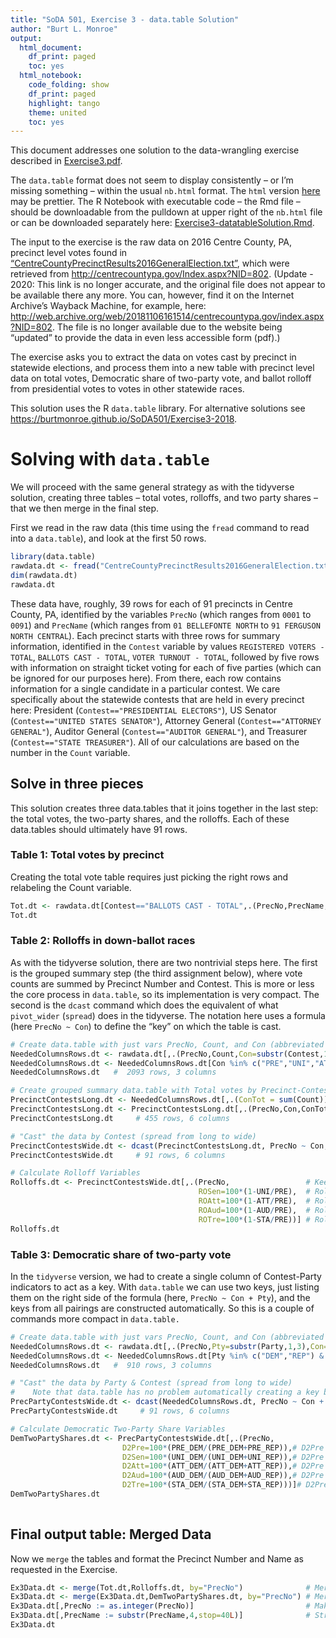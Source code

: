 ```yaml
---
title: "SoDA 501, Exercise 3 - data.table Solution"
author: "Burt L. Monroe"
output:
  html_document:
    df_print: paged
    toc: yes
  html_notebook:
    code_folding: show
    df_print: paged
    highlight: tango
    theme: united
    toc: yes
---
```



This document addresses one solution to the data-wrangling exercise described in [Exercise3.pdf](https://burtmonroe.github.io/SoDA501/Exercises/Exercise3-2018/Exercise3.pdf).

The `data.table` format does not seem to display consistently -- or I'm missing something -- within the usual `nb.html` format. The `html` version [here](https://burtmonroe.github.io/SoDA501/Exercises/Exercise3-2018/Exercise3-data.tableSolution.html) may be prettier. The R Notebook with executable code -- the Rmd file -- should be downloadable from the pulldown at upper right of the `nb.html` file or can be downloaded separately here: [Exercise3-datatableSolution.Rmd](https://burtmonroe.github.io/SoDA501/Exercises/Exercise3-2018/Exercise3-data.tableSolution.Rmd).  

The input to the exercise is the raw data on 2016 Centre County, PA, precinct level votes found in ["CentreCountyPrecinctResults2016GeneralElection.txt"](https://burtmonroe.github.io/SoDA501/Exercises/Exercise3-2018/CentreCountyPrecinctResults2016GeneralElection.txt), which were retrieved from [http://centrecountypa.gov/Index.aspx?NID=802](http://centrecountypa.gov/Index.aspx?NID=802). (Update - 2020: This link is no longer accurate, and the original file does not appear to be available there any more. You can, however, find it on the Internet Archive's Wayback Machine, for example, here: [http://web.archive.org/web/20181106161514/centrecountypa.gov/index.aspx?NID=802](http://web.archive.org/web/20181106161514/centrecountypa.gov/index.aspx?NID=802). The file is no longer available due to the website being "updated" to provide the data in even less accessible form (pdf).)


The exercise asks you to extract the data on votes cast by precinct in statewide elections, and process them into a new table with precinct level data on total votes, Democratic share of two-party vote, and ballot rolloff from presidential votes to votes in other statewide races.

This solution uses the R `data.table` library. For alternative solutions see [https://burtmonroe.github.io/SoDA501/Exercise3-2018](https://burtmonroe.github.io/SoDA501/Exercise3-2018).

# Solving with `data.table`

We will proceed with the same general strategy as with the tidyverse solution, creating three tables -- total votes, rolloffs, and two party shares -- that we then merge in the final step.

First we read in the raw data (this time using the `fread` command to read into a `data.table`), and look at the first 50 rows.

```r
library(data.table)
rawdata.dt <- fread("CentreCountyPrecinctResults2016GeneralElection.txt") # 3520 rows, 16 columns
dim(rawdata.dt)
rawdata.dt
```

These data have, roughly, 39 rows for each of 91 precincts in Centre County, PA, identified by the variables `PrecNo` (which ranges from `0001` to `0091`) and `PrecName` (which ranges from `01 BELLEFONTE NORTH` to `91 FERGUSON NORTH CENTRAL`). Each precinct starts with three rows for summary information, identified in the `Contest` variable by values `REGISTERED VOTERS - TOTAL`, `BALLOTS CAST - TOTAL`, `VOTER TURNOUT - TOTAL`, followed by five rows with information on straight ticket voting for each of five parties (which can be ignored for our purposes here). From there, each row contains information for a single candidate in a particular contest. We care specifically about the statewide contests that are held in every precinct here: President (`Contest=="PRESIDENTIAL ELECTORS"`), US Senator (`Contest=="UNITED STATES SENATOR"`), Attorney General (`Contest=="ATTORNEY GENERAL"`), Auditor General (`Contest=="AUDITOR GENERAL"`), and Treasurer (`Contest=="STATE TREASURER"`). All of our calculations are based on the number in the `Count` variable.

## Solve in three pieces

This solution creates three data.tables that it joins together in the last step: the total votes, the two-party shares, and the rolloffs. Each of these data.tables should ultimately have 91 rows.

### Table 1: Total votes by precinct

Creating the total vote table requires just picking the right rows and relabeling the Count variable.

```r
Tot.dt <- rawdata.dt[Contest=="BALLOTS CAST - TOTAL",.(PrecNo,PrecName, Tot=Count)]
Tot.dt
```

### Table 2: Rolloffs in down-ballot races

As with the tidyverse solution, there are two nontrivial steps here. The first is the grouped summary step (the third assignment below), where vote counts are summed by Precinct Number and Contest. This is more or less the core process in `data.table`, so its implementation is very compact. The second is the `dcast` command which does the equivalent of what `pivot_wider` (`spread`) does in the tidyverse. The notation here uses a formula (here `PrecNo ~ Con`) to define the "key" on which the table is cast.

```r
# Create data.table with just vars PrecNo, Count, and Con (abbreviated Contest)
NeededColumnsRows.dt <- rawdata.dt[,.(PrecNo,Count,Con=substr(Contest,1,3))] # pick columns, abbreviate
NeededColumnsRows.dt <- NeededColumnsRows.dt[Con %in% c("PRE","UNI","ATT","AUD","STA"),] # pick rows
NeededColumnsRows.dt   #  2093 rows, 3 columns

# Create grouped summary data.table with Total votes by Precinct-Contest 
PrecinctContestsLong.dt <- NeededColumnsRows.dt[,.(ConTot = sum(Count)), by=.(PrecNo,Con)]
PrecinctContestsLong.dt <- PrecinctContestsLong.dt[,.(PrecNo,Con,ConTot)] # could be "chained" w above
PrecinctContestsLong.dt     # 455 rows, 6 columns

# "Cast" the data by Contest (spread from long to wide)
PrecinctContestsWide.dt <- dcast(PrecinctContestsLong.dt, PrecNo ~ Con, value.var = "ConTot")
PrecinctContestsWide.dt     # 91 rows, 6 columns

# Calculate Rolloff Variables
Rolloffs.dt <- PrecinctContestsWide.dt[,.(PrecNo,                 # Keep Precinct Number
                                          ROSen=100*(1-UNI/PRE),  # Rolloff for US Senator
                                          ROAtt=100*(1-ATT/PRE),  # Rolloff for Attorney General
                                          ROAud=100*(1-AUD/PRE),  # Rolloff for Auditor General 
                                          ROTre=100*(1-STA/PRE))] # Rolloff for Treasurer
Rolloffs.dt
```

### Table 3: Democratic share of two-party vote

In the `tidyverse` version, we had to create a single column of Contest-Party indicators to act as a key. With `data.table` we can use two keys, just listing them on the right side of the formula (here, `PrecNo ~ Con + Pty`), and the keys from all pairings are constructed automatically. So this is a couple of commands more compact in `data.table.`

```r
# Create data.table with just vars PrecNo, Count, and Con (abbreviated Contest)
NeededColumnsRows.dt <- rawdata.dt[,.(PrecNo,Pty=substr(Party,1,3),Con=substr(Contest,1,3), Count)] # pick columns, abbreviate
NeededColumnsRows.dt <- NeededColumnsRows.dt[Pty %in% c("DEM","REP") & Con %in% c("PRE","UNI","ATT","AUD","STA"),] # pick rows
NeededColumnsRows.dt   #  910 rows, 3 columns

# "Cast" the data by Party & Contest (spread from long to wide)
#    Note that data.table has no problem automatically creating a key based on two columns
PrecPartyContestsWide.dt <- dcast(NeededColumnsRows.dt, PrecNo ~ Con + Pty, value.var = "Count")
PrecPartyContestsWide.dt     # 91 rows, 6 columns

# Calculate Democratic Two-Party Share Variables
DemTwoPartyShares.dt <- PrecPartyContestsWide.dt[,.(PrecNo,                 # Keep Precinct Number
                         D2Pre=100*(PRE_DEM/(PRE_DEM+PRE_REP)),# D2Pre = Dem 2 party share, President
                         D2Sen=100*(UNI_DEM/(UNI_DEM+UNI_REP)),# D2Pre = Dem 2 party share, US Senator
                         D2Att=100*(ATT_DEM/(ATT_DEM+ATT_REP)),# D2Pre = Dem 2 party share, Attorney Gen
                         D2Aud=100*(AUD_DEM/(AUD_DEM+AUD_REP)),# D2Pre = Dem 2 party share, Auditor Gen
                         D2Tre=100*(STA_DEM/(STA_DEM+STA_REP)))]# D2Pre = Dem 2 party share, State Treas
DemTwoPartyShares.dt
                                        
```

## Final output table: Merged Data

Now we `merge` the tables and format the Precinct Number and Name as requested in the Exercise.

```r
Ex3Data.dt <- merge(Tot.dt,Rolloffs.dt, by="PrecNo")              # Merge Total with Rolloffs
Ex3Data.dt <- merge(Ex3Data.dt,DemTwoPartyShares.dt, by="PrecNo") # Merge that with Dem 2-party Shares
Ex3Data.dt[,PrecNo := as.integer(PrecNo)]                         # Make Precinct number a number
Ex3Data.dt[,PrecName := substr(PrecName,4,stop=40L)]              # Strip duplicate info from Name
Ex3Data.dt
```


